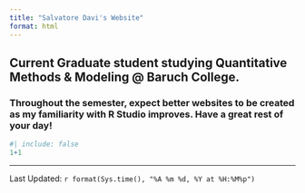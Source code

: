 ```yaml
---
title: "Salvatore Davi's Website"
format: html
---
```


## Current Graduate student studying Quantitative Methods & Modeling @ Baruch College.

### Throughout the semester, expect better websites to be created as my familiarity with R Studio improves. Have a great rest of your day!




```r
#| include: false
1+1
```
--------------
Last Updated: `r format(Sys.time(), "%A %m %d, %Y at %H:%M%p")`

